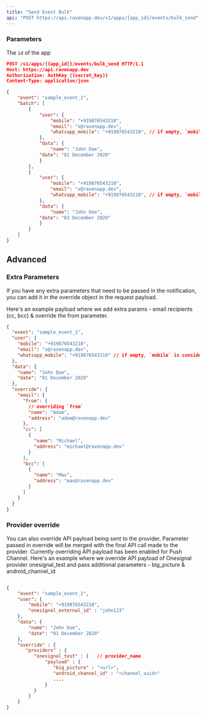 ```yaml
---
title: "Send Event Bulk"
api: "POST https://api.ravenapp.dev/v1/apps/{app_id}/events/bulk_send"
---
```


### Parameters

<Param path="app_id" type="string" required>

The `id` of the app

</Param>

<RequestExample>

```json Request Example
POST /v1/apps/{{app_id}}/events/bulk_send HTTP/1.1
Host: https://api.ravenapp.dev
Authorization: AuthKey {{secret_key}}
Content-Type: application/json

{
    "event": "sample_event_1",
    "batch": [
        {
            "user": {
                "mobile": "+919876543210",
                "email": "x@ravenapp.dev",
                "whatsapp_mobile": "+919876543210", // if empty, `mobile` is considered for whatsapp
            },
            "data": {
                "name": "John Doe",
	        "date": "01 December 2020"
            }
        },
        {
            "user": {
                "mobile": "+919876543210",
                "email": "x@ravenapp.dev",
                "whatsapp_mobile": "+919876543210", // if empty, `mobile` is considered for whatsapp
            },
            "data": {
                "name": "John Doe",
	        "date": "01 December 2020"
            }
        }
    ]
}
```

</RequestExample>

## Advanced

### Extra Parameters

If you have any extra parameters that need to be passed in the notification, you
can add it in the override object in the request payload.

Here's an example payload where we add extra params - email recipients (cc, bcc)
& override the from parameter.

```json Extra Parameters Example Request
{
  "event": "sample_event_1",
  "user": {
    "mobile": "+919876543210",
    "email": "x@ravenapp.dev",
    "whatsapp_mobile": "+919876543210" // if empty, `mobile` is considered for whatsapp
  },
  "data": {
    "name": "John Doe",
    "date": "01 December 2020"
  },
  "override": {
    "email": {
      "from": {
        // overriding `from`
        "name": "Adam",
        "address": "adam@ravenapp.dev"
      },
      "cc": [
        {
          "name": "Michael",
          "address": "michael@ravenapp.dev"
        }
      ],
      "bcc": [
        {
          "name": "Max",
          "address": "max@ravenapp.dev"
        }
      ]
    }
  }
}
```

### Provider override

You can also override API payload being sent to the provider. Parameter passed
in override will be merged with the final API call made to the provider.
Currently overriding API payload has been enabled for Push Channel. Here's an
example where we override API payload of Onesignal provider onesignal_test and
pass additional parameters - big_picture & android_channel_id

```json Provider Override Example Request

{
    "event": "sample_event_1",
    "user": {
        "mobile": "+919876543210",
        "onesignal_external_id" : "john123"
    },
    "data": {
        "name": "John Doe",
        "date": "01 December 2020"
    },
    "override" : {
       "providers" : {
          "onesignal_test" : {   // provider_name
              "payload" : {
                 "big_picture" : "<url>",
                 "android_channel_id" : "<channel_uuid>"
                 ....
              }
          }
        }
    }
}

```
